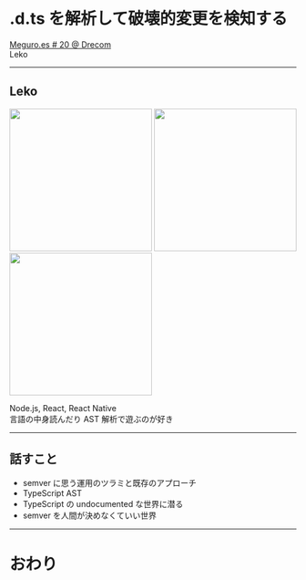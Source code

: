 
<Head>
  <Meta
    title=".d.tsを解析して破壊的変更を検知する"
    description="Meguro.es # 20 @ Drecom"
    slug="semver-detection-on-typescript"
    publishedAt={new Date(2019, 3, 4)}
  />
  <link
    href="https://fonts.googleapis.com/earlyaccess/notosansjapanese.css"
    rel="stylesheet"
  />
</Head>

# .d.ts を解析して破壊的変更を検知する

[Meguro.es # 20 @ Drecom](https://meguroes.connpass.com/event/118731/)  
Leko

---

## Leko

<img src="/assets/self_avatar.png" height="250" />
<img src="/assets/self_bio.png" height="250" />
<img src="/assets/self_contributions.png" height="250" />

Node.js, React, React Native  
言語の中身読んだり AST 解析で遊ぶのが好き

---

## 話すこと

- semver に思う運用のツラミと既存のアプローチ
- TypeScript AST
- TypeScript の undocumented な世界に潜る
- semver を人間が決めなくていい世界

---

# おわり
